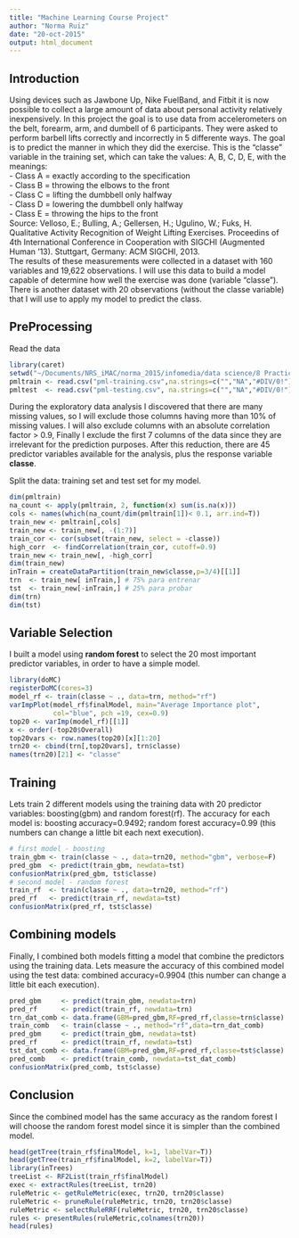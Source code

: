 ```yaml
---
title: "Machine Learning Course Project"
author: "Norma Ruiz"
date: "20-oct-2015"
output: html_document
---
```


## Introduction

Using devices such as Jawbone Up, Nike FuelBand, and Fitbit it is now possible to collect a large amount of data about personal activity relatively inexpensively. In this project the goal is to use data from accelerometers on the belt, forearm, arm, and dumbell of 6 participants. They were asked to perform barbell lifts correctly and incorrectly in 5 differente ways. The goal is to predict the manner in which they did the exercise. This is the "classe" variable in the training set, which can take the values: A, B, C, D, E, with the meanings:  
- Class A = exactly according to the specification  
- Class B = throwing the elbows to the front  
- Class C = lifting the dumbbell only halfway  
- Class D = lowering the dumbbell only halfway  
- Class E = throwing the hips to the front  
Source: Velloso, E.; Bulling, A.; Gellersen, H.; Ugulino, W.; Fuks, H. Qualitative Activity Recognition of Weight Lifting Exercises. Proceedins of 4th International Conference in Cooperation with SIGCHI (Augmented Human '13). Stuttgart, Germany: ACM SIGCHI, 2013.  
The results of these measurements were collected in a dataset with 160 variables and 19,622 observations. I will use this data to build a model capable of determine how well the exercise was done (variable "classe"). There is another dataset with 20 observations (without the classe variable) that I will use to apply my model to predict the class.

## PreProcessing

Read the data

```r
library(caret)
setwd("~/Documents/NRS_iMAC/norma_2015/infomedia/data science/8 Practical Machine Learning/course project")
pmltrain <- read.csv("pml-training.csv",na.strings=c("","NA","#DIV/0!"))
pmltest  <- read.csv("pml-testing.csv", na.strings=c("","NA","#DIV/0!"))
```

During the exploratory data analysis I discovered that there are many missing values, so I will exclude those columns having more than 10% of missing values. I will also exclude columns with an absolute correlation factor > 0.9, Finally I exclude the first 7 columns of the data since they are irrelevant for the prediction purposes. After this reduction, there are 45 predictor variables available for the analysis, plus the response variable **classe**.

Split the data: training set and test set for my model.

```r
dim(pmltrain)
na_count <- apply(pmltrain, 2, function(x) sum(is.na(x))) 
cols <- names(which(na_count/dim(pmltrain[1])< 0.1, arr.ind=T)) 
train_new <- pmltrain[,cols] 
train_new <- train_new[, -(1:7)] 
train_cor <- cor(subset(train_new, select = -classe)) 
high_corr  <- findCorrelation(train_cor, cutoff=0.9) 
train_new <- train_new[, -high_corr] 
dim(train_new)
inTrain = createDataPartition(train_new$classe,p=3/4)[[1]]
trn  <- train_new[ inTrain,] # 75% para entrenar
tst  <- train_new[-inTrain,] # 25% para probar
dim(trn)
dim(tst)
```

## Variable Selection

I built a model using **random forest** to select the 20 most important predictor variables, in order to have a simple model.  

```r
library(doMC)
registerDoMC(cores=3)
model_rf <- train(classe ~ ., data=trn, method="rf")
varImpPlot(model_rf$finalModel, main="Average Importance plot",
           col="blue", pch =19, cex=0.9)
top20 <- varImp(model_rf)[[1]] 
x <- order(-top20$Overall) 
top20vars <- row.names(top20)[x][1:20] 
trn20 <- cbind(trn[,top20vars], trn$classe) 
names(trn20)[21] <- "classe"  
```

## Training

Lets train 2 different models using the training data with 20 predictor variables: boosting(gbm) and random forest(rf). The accuracy for each model is: boosting accuracy=0.9492; random forest accuracy=0.99 (this numbers can change a little bit each next execution). 

```r
# first model - boosting
train_gbm <- train(classe ~ ., data=trn20, method="gbm", verbose=F)
pred_gbm  <- predict(train_gbm, newdata=tst)
confusionMatrix(pred_gbm, tst$classe) 
# second model - random forest
train_rf  <- train(classe ~ ., data=trn20, method="rf")
pred_rf   <- predict(train_rf, newdata=tst)
confusionMatrix(pred_rf, tst$classe)
```

## Combining models

Finally, I combined both models fitting a model that combine the predictors using the training data. Lets measure the accuracy of this combined model using the test data: combined accuracy=0.9904 (this number can change a little bit each execution).

```r
pred_gbm     <- predict(train_gbm, newdata=trn)
pred_rf      <- predict(train_rf, newdata=trn)
trn_dat_comb <- data.frame(GBM=pred_gbm,RF=pred_rf,classe=trn$classe) 
train_comb   <- train(classe ~ ., method="rf",data=trn_dat_comb) 
pred_gbm     <- predict(train_gbm, newdata=tst)
pred_rf      <- predict(train_rf, newdata=tst)
tst_dat_comb <- data.frame(GBM=pred_gbm,RF=pred_rf,classe=tst$classe)
pred_comb    <- predict(train_comb, newdata=tst_dat_comb)
confusionMatrix(pred_comb, tst$classe) 
```

## Conclusion

Since the combined model has the same accuracy as the random forest I will choose the random forest model since it is simpler than the combined model.

```r
head(getTree(train_rf$finalModel, k=1, labelVar=T))
head(getTree(train_rf$finalModel, k=2, labelVar=T))
library(inTrees)
treeList <- RF2List(train_rf$finalModel)
exec <- extractRules(treeList, trn20)
ruleMetric <- getRuleMetric(exec, trn20, trn20$classe)
ruleMetric <- pruneRule(ruleMetric, trn20, trn20$classe)
ruleMetric <- selectRuleRRF(ruleMetric, trn20, trn20$classe)
rules <- presentRules(ruleMetric,colnames(trn20))
head(rules)
```
